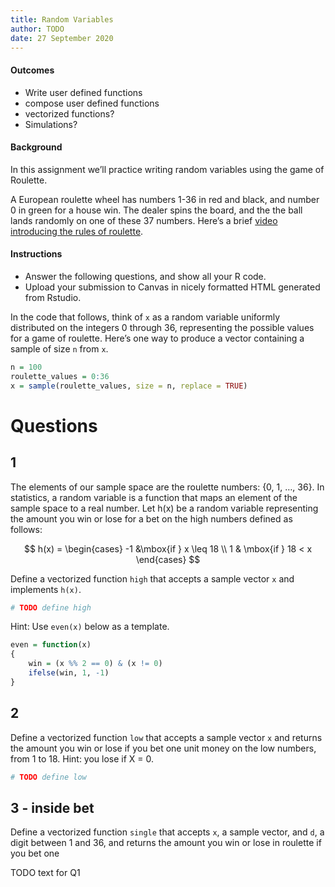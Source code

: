 ```yaml
---
title: Random Variables
author: TODO
date: 27 September 2020
---
```


#### Outcomes

- Write user defined functions
- compose user defined functions
- vectorized functions?
- Simulations?


#### Background

In this assignment we'll practice writing random variables using the game of Roulette.

A European roulette wheel has numbers 1-36 in red and black, and number 0 in green for a house win.
The dealer spins the board, and the the ball lands randomly on one of these 37 numbers.
Here's a brief [video introducing the rules of roulette](https://youtu.be/6nKBlWaRI8w).

#### Instructions

- Answer the following questions, and show all your R code.
- Upload your submission to Canvas in nicely formatted HTML generated from Rstudio.

In the code that follows, think of `x` as a random variable uniformly distributed on the integers 0 through 36, representing the possible values for a game of roulette.
Here's one way to produce a vector containing a sample of size `n` from `x`.

```r
n = 100
roulette_values = 0:36
x = sample(roulette_values, size = n, replace = TRUE)
```

# Questions

## 1

The elements of our sample space are the roulette numbers: {0, 1, ..., 36}.
In statistics, a random variable is a function that maps an element of the sample space to a real number.
Let h(x) be a random variable representing the amount you win or lose for a bet on the high numbers defined as follows:

$$
h(x) = \begin{cases}
-1 &\mbox{if } x \leq 18 \\
1 & \mbox{if } 18 < x
\end{cases}
$$

Define a vectorized function `high` that accepts a sample vector `x` and implements `h(x)`.

```r
# TODO define high
```

Hint: Use `even(x)` below as a template.

```r
even = function(x)
{
    win = (x %% 2 == 0) & (x != 0)
    ifelse(win, 1, -1)
}
```

## 2

Define a vectorized function `low` that accepts a sample vector `x` and returns the amount you win or lose if you bet one unit money on the low numbers, from 1 to 18.
Hint: you lose if X = 0.

```r
# TODO define low
```

## 3 - inside bet

Define a vectorized function `single` that accepts `x`, a sample vector, and `d`, a digit between  1 and 36, and returns the amount you win or lose in roulette if you bet one 

TODO text for Q1
